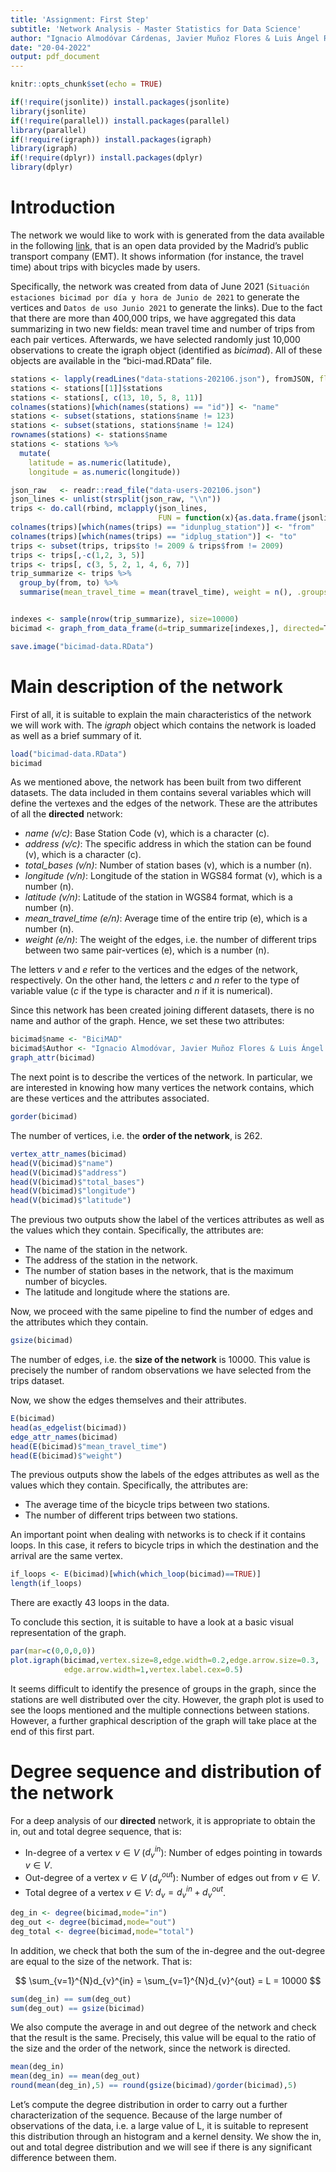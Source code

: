 ```yaml
---
title: 'Assignment: First Step'
subtitle: 'Network Analysis - Master Statistics for Data Science'
author: "Ignacio Almodóvar Cárdenas, Javier Muñoz Flores & Luis Ángel Rodríguez García"
date: "20-04-2022"
output: pdf_document
---
```


```r
knitr::opts_chunk$set(echo = TRUE)

if(!require(jsonlite)) install.packages(jsonlite)
library(jsonlite)
if(!require(parallel)) install.packages(parallel)
library(parallel)
if(!require(igraph)) install.packages(igraph)
library(igraph)
if(!require(dplyr)) install.packages(dplyr)
library(dplyr)
```

# Introduction

The network we would like to work with is generated from the data available in the following [link](https://opendata.emtmadrid.es/Datos-estaticos/Datos-generales-(1)), that is an open data provided by the Madrid's public transport company (EMT). It shows information (for instance, the travel time) about trips with bicycles made by users.

Specifically, the network was created from data of June 2021 (`Situación estaciones bicimad por día y hora de Junio de 2021` to generate the vertices and `Datos de uso Junio 2021` to generate the links). Due to the fact that there are more than 400,000 trips, we have aggregated this data summarizing in two new fields: mean travel time and number of trips from each pair vertices. Afterwards, we have selected randomly just 10,000 observations to create the igraph object (identified as _bicimad_). All of these objects are available in the "bici-mad.RData" file.

```r
stations <- lapply(readLines("data-stations-202106.json"), fromJSON, flatten = TRUE)
stations <- stations[[1]]$stations
stations <- stations[, c(13, 10, 5, 8, 11)]
colnames(stations)[which(names(stations) == "id")] <- "name"
stations <- subset(stations, stations$name != 123)
stations <- subset(stations, stations$name != 124)
rownames(stations) <- stations$name
stations <- stations %>%
  mutate(
    latitude = as.numeric(latitude),
    longitude = as.numeric(longitude))

json_raw   <- readr::read_file("data-users-202106.json")
json_lines <- unlist(strsplit(json_raw, "\\n"))
trips <- do.call(rbind, mclapply(json_lines, 
                                 FUN = function(x){as.data.frame(jsonlite::fromJSON(x))}))
colnames(trips)[which(names(trips) == "idunplug_station")] <- "from"
colnames(trips)[which(names(trips) == "idplug_station")] <- "to"
trips <- subset(trips, trips$to != 2009 & trips$from != 2009)
trips <- trips[,-c(1,2, 3, 5)]
trips <- trips[, c(3, 5, 2, 1, 4, 6, 7)]
trip_summarize <- trips %>% 
  group_by(from, to) %>%  
  summarise(mean_travel_time = mean(travel_time), weight = n(), .groups = "keep")


indexes <- sample(nrow(trip_summarize), size=10000)
bicimad <- graph_from_data_frame(d=trip_summarize[indexes,], directed=T, vertices=stations)

save.image("bicimad-data.RData")
```

# Main description of the network

First of all, it is suitable to explain the main characteristics of the network we will work with. The *igraph* object which contains the network is loaded as well as a brief summary of it.

```r
load("bicimad-data.RData")
bicimad
```

As we mentioned above, the network has been built from two different datasets. The data included in them contains several variables which will define the vertexes and the edges of the network. These are the attributes of all the **directed** network:

 - *name (v/c)*: Base Station Code (v), which is a character (c).
 - *address (v/c)*: The specific address in which the station can be found (v), which is a character (c).
 - *total_bases (v/n)*: Number of station bases (v), which is a number (n).
 - *longitude (v/n)*: Longitude of the station in WGS84 format (v), which is a number (n).
 - *latitude (v/n)*: Latitude of the station in WGS84 format, which is a number (n).
 - *mean_travel_time (e/n)*: Average time of the entire trip (e), which is a number (n).
 - *weight (e/n)*: The weight of the edges, i.e. the number of different trips between two same pair-vertices (e), which is a number (n).

The letters *v* and *e* refer to the vertices and the edges of the network, respectively. On the other hand, the letters *c* and *n* refer to the type of variable value (*c* if the type is character and *n* if it is numerical).

Since this network has been created joining different datasets, there is no name and author of the graph. Hence, we set these two attributes:

```r
bicimad$name <- "BiciMAD"
bicimad$Author <- "Ignacio Almodóvar, Javier Muñoz Flores & Luis Ángel Rodríguez García"
graph_attr(bicimad)
```

The next point is to describe the vertices of the network. In particular, we are interested in knowing how many vertices the network contains, which are these vertices and the attributes associated.

```r
gorder(bicimad)
```

The number of vertices, i.e. the **order of the network**, is 262. 

```r
vertex_attr_names(bicimad)
head(V(bicimad)$"name")
head(V(bicimad)$"address")
head(V(bicimad)$"total_bases")
head(V(bicimad)$"longitude")
head(V(bicimad)$"latitude")
```

The previous two outputs show the label of the vertices attributes as well as the values which they contain. Specifically, the attributes are:

 - The name of the station in the network.
 - The address of the station in the network.
 - The number of station bases in the network, that is the maximum number of bicycles.
 - The latitude and longitude where the stations are.
 
Now, we proceed with the same pipeline to find the number of edges and the attributes which they contain. 

```r
gsize(bicimad)
```

The number of edges, i.e. the **size of the network** is 10000. This value is precisely the number of random observations we have selected from the trips dataset.  

Now, we show the edges themselves and their attributes.

```r
E(bicimad)
head(as_edgelist(bicimad))
edge_attr_names(bicimad)
head(E(bicimad)$"mean_travel_time")
head(E(bicimad)$"weight")
```

The previous outputs show the labels of the edges attributes as well as the values which they contain. Specifically, the attributes are:

 - The average time of the bicycle trips between two stations.
 - The number of different trips between two stations.
 
An important point when dealing with networks is to check if it contains loops. In this case, it refers to bicycle trips in which the destination and the arrival are the same vertex. 

```r
if_loops <- E(bicimad)[which(which_loop(bicimad)==TRUE)]
length(if_loops)
```

There are exactly 43 loops in the data. 

To conclude this section, it is suitable to have a look at a basic visual representation of the graph.

```r
par(mar=c(0,0,0,0))
plot.igraph(bicimad,vertex.size=8,edge.width=0.2,edge.arrow.size=0.3,
            edge.arrow.width=1,vertex.label.cex=0.5)
```

It seems difficult to identify the presence of groups in the graph, since the stations are well distributed over the city. However, the graph plot is used to see the loops mentioned and the multiple connections between stations. However, a further graphical description of the graph will take place at the end of this first part.

# Degree sequence and distribution of the network

For a deep analysis of our **directed** network, it is appropriate to obtain the in, out and total degree sequence, that is:

 - In-degree of a vertex $v \in V$ ($d_{v}^{in}$): Number of edges pointing in towards $v \in V$.
 - Out-degree of a vertex $v \in V$ ($d_{v}^{out}$): Number of edges out from $v \in V$.
 - Total degree of a vertex $v \in V$: $d_{v} = d_{v}^{in} + d_{v}^{out}$.

```r
deg_in <- degree(bicimad,mode="in")
deg_out <- degree(bicimad,mode="out")
deg_total <- degree(bicimad,mode="total")
```

In addition, we check that both the sum of the in-degree and the out-degree are equal to the size of the network. That is:

$$
\sum_{v=1}^{N}d_{v}^{in} = \sum_{v=1}^{N}d_{v}^{out} = L = 10000
$$
```r
sum(deg_in) == sum(deg_out)
sum(deg_out) == gsize(bicimad)
```

We also compute the average in and out degree of the network and check that the result is the same. Precisely, this value will be equal to the ratio of the size and the order of the network, since the network is directed.

```r
mean(deg_in)
mean(deg_in) == mean(deg_out)
round(mean(deg_in),5) == round(gsize(bicimad)/gorder(bicimad),5)
```

Let's compute the degree distribution in order to carry out a further characterization of the sequence. Because of the large number of observations of the data, i.e. a large value of L, it is suitable to represent this distribution through an histogram and a kernel density. We show the in, out and total degree distribution and we will see if there is any significant difference between them.


